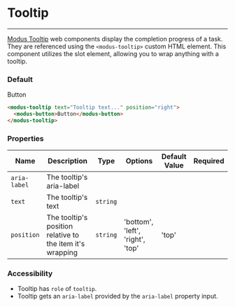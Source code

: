 # Tooltip

---

[Modus Tooltip](https://modus.trimble.com/components/tooltips/) web components display the completion progress of a task. They are referenced using the `<modus-tooltip>` custom HTML element.
This component utilizes the slot element, allowing you to wrap anything with a tooltip.

### Default

<modus-tooltip text="Tooltip text..." position="right">
  <modus-button>Button</modus-button>
</modus-tooltip>

```html
<modus-tooltip text="Tooltip text..." position="right">
  <modus-button>Button</modus-button>
</modus-tooltip>
```

### Properties

| Name         | Description                                               | Type     | Options                          | Default Value | Required |
| ------------ | --------------------------------------------------------- | -------- | -------------------------------- | ------------- | -------- |
| `aria-label` | The tooltip's aria-label                                  |          |                                  |               |          |
| `text`       | The tooltip's text                                        | `string` |                                  |               |          |
| `position`   | The tooltip's position relative to the item it's wrapping | `string` | 'bottom', 'left', 'right', 'top' | 'top'         |          |

### Accessibility

- Tooltip has `role` of `tooltip`.
- Tooltip gets an `aria-label` provided by the `aria-label` property input.
